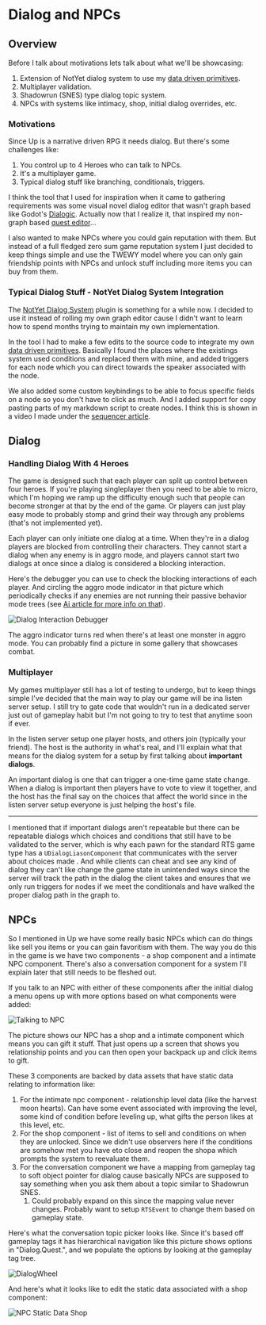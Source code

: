 <main>
<div class="m-2 mdx-content">

# Dialog and NPCs

## Overview

Before I talk about motivations lets talk about what we'll be showcasing:

1. Extension of NotYet dialog system to use my [data driven primitives](/event).
2. Multiplayer validation.
3. Shadowrun (SNES) type dialog topic system.
4. NPCs with systems like intimacy, shop, initial dialog overrides, etc.

### Motivations

Since Up is a narrative driven RPG it needs dialog. But there's some challenges like:

1. You control up to 4 Heroes who can talk to NPCs.
2. It's a multiplayer game.
3. Typical dialog stuff like branching, conditionals, triggers.

I think the tool that I used for inspiration when it came to gathering requirements was some visual novel dialog editor that wasn't graph based like Godot's [Dialogic](https://github.com/dialogic-godot/dialogic). Actually now that I realize it, that inspired my non-graph based [quest editor](/quest)...

I also wanted to make NPCs where you could gain reputation with them. But instead of a full fledged zero sum game reputation system I just decided to keep things simple and use the TWEWY model where you can only gain friendship points with NPCs and unlock stuff including more items you can buy from them.

### Typical Dialog Stuff - NotYet Dialog System Integration

The [NotYet Dialog System](https://github.com/NotYetGames/DlgSystem) plugin is something for a while now. I decided to use it instead of rolling my own graph editor cause I didn't want to learn how to spend months trying to maintain my own implementation.

In the tool I had to make a few edits to the source code to integrate my own [data driven primitives](/event). Basically I found the places where the existings system used conditions and replaced them with mine, and added triggers for each node which you can direct towards the speaker associated with the node.

We also added some custom keybindings to be able to focus specific fields on a node so you don't have to click as much. And I added support for copy pasting parts of my markdown script to create nodes. I think this is shown in a video I made under the [sequencer article](/sequencer).

## Dialog

### Handling Dialog With 4 Heroes

The game is designed such that each player can split up control between four heroes. If you're playing singleplayer then you need to be able to micro, which I'm hoping we ramp up the difficulty enough such that people can become stronger at that by the end of the game. Or players can just play easy mode to probably stomp and grind their way through any problems (that's not implemented yet).

Each player can only initiate one dialog at a time. When they're in a dialog players are blocked from controlling their characters. They cannot start a dialog when any enemy is in aggro mode, and players cannot start two dialogs at once since a dialog is considered a blocking interaction.

Here's the debugger you can use to check the blocking interactions of each player. And circling the aggro mode indicator in that picture which periodically checks if any enemies are not running their passive behavior mode trees (see [Ai article for more info on that](/ai)).

<img
  src="../images/GameImagesInline/DialogInteractionDebugger.png"
  alt="Dialog Interaction Debugger"
/>

The aggro indicator turns red when there's at least one monster in aggro mode. You can probably find a picture in some gallery that showcases combat.

### Multiplayer

My games multiplayer still has a lot of testing to undergo, but to keep things simple I've decided that the main way to play our game will be ina listen server setup. I still try to gate code that wouldn't run in a dedicated server just out of gameplay habit but I'm not going to try to test that anytime soon if ever.

In the listen server setup one player hosts, and others join (typically your friend). The host is the authority in what's real, and I'll explain what that means for the dialog system for a setup by first talking about **important dialogs**.

An important dialog is one that can trigger a one-time game state change. When a dialog is important then players have to vote to view it together, and the host has the final say on the choices that affect the world since in the listen server setup everyone is just helping the host's file.

---

I mentioned that if important dialogs aren't repeatable but there can be repeatable dialogs which choices and conditions that still have to be validated to the server, which is why each pawn for the standard RTS game type has a `UDialogLiasonComponent` that communicates with the server about choices made . And while clients can cheat and see any kind of dialog they can't like change the game state in unintended ways since the server will track the path in the dialog the client takes and ensures that we only run triggers for nodes if we meet the conditionals and have walked the proper dialog path in the graph to.

## NPCs

So I mentioned in Up we have some really basic NPCs which can do things like sell you items or you can gain favoritism with them. The way you do this in the game is we have two components - a shop component and a intimate NPC component. There's also a conversation component for a system I'll explain later that still needs to be fleshed out.

If you talk to an NPC with either of these components after the initial dialog a menu opens up with more options based on what components were added:

<img
  src="../images/GameImagesInline/TalkNPC.png"
  alt="Talking to NPC"
/>

The picture shows our NPC has a shop and a intimate component which means you can gift it stuff. That just opens up a screen that shows you relationship points and  you can then open your backpack up and click items to gift.

These 3 components are backed by data assets that have static data relating to information like:

1. For the intimate npc component - relationship level data (like the harvest moon hearts). Can have some event associated with improving the level, some kind of condition before leveling up, what gifts the person likes at this level, etc.
2. For the shop component - list of items to sell and conditions on when they are unlocked. Since we didn't use observers here if the conditions are somehow met you have eto close and reopen the shopa which prompts the system to reevaluate them.
3. For the conversation component we have a mapping from gameplay tag to soft object pointer for dialog cause basically NPCs are supposed to say something when you ask them about a topic similar to Shadowrun SNES.
    1. Could probably expand on this since the mapping value never changes. Probably want to setup `RTSEvent` to change them based on gameplay state.

Here's what the conversation topic picker looks like. Since it's based off gameplay tags it has hierarchical navigation like this picture shows options in "Dialog.Quest.", and we populate the options by looking at the gameplay tag tree.

<img
  src="../images/GameImagesInline/DialogWheel.png"
  alt="DialogWheel"
/>

And here's what it looks like to edit the static data associated with a shop component:

<img
  src="../images/GameImagesInline/NPCStaticDataShop.png"
  alt="NPC Static Data Shop"
/>

</div>
</main>
